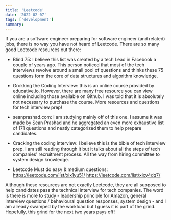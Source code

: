```yaml
---
title: 'Leetcode'
date: '2022-02-07'
tags: ['development']
summary:
---
```


If you are a software engineer preparing for software engineer (and related) jobs, there is no way you have not heard of Leetcode. There are so many good Leetcode resources out there:  

- Blind 75: I believe this list was created by a tech Lead in Facebook a couple of years ago. This person noticed that most of the tech interviews revolve around a small pool of questions and thinks these 75 questions form the core of data structures and algorithm knowledge.

- Grokking the Coding Interview: this is an online course provided by educative.io. However, there are many free resource you can view online including those available on Github. I was told that it is absolutely not necessary to purchase the course. More resources and questions for tech interview prep!

- seanprashad.com: I am studying mainly off of this one. I assume it was made by Sean Prashad and he aggregated an even more exhaustive list of 171 questions and neatly categorized them to help prepare candidates.

- Cracking the coding interview: I believe this is the bible of tech interview prep. I am still reading through it but it talks about all the steps of tech companies' recruitment process. All the way from hiring committee to system design knowledge.

- Leetcode Must do easy & medium questions: https://leetcode.com/list/xix1yu51/ https://leetcode.com/list/xixy4dq7/

Although these resources are not exactly Leetcode, they are all supposed to help candidates pass the technical interview for tech companies. The word is there is more to study - leadership principle for Amazon, general interview questions / behavioural question responses, system design - and I am already swamped by the workload but I guess it is part of the grind. Hopefully, this grind for the next two years pays off!